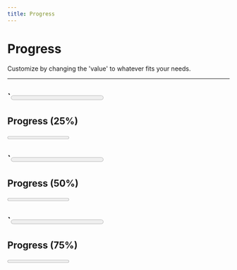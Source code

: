 ```yaml
---
title: Progress
---
```


# Progress

Customize by changing the 'value' to whatever fits your needs.

---


<span className="flex flex-col gap-5">
  <div>
    <div className="flex justify-between mx-5 mb-2">
      <h2>
        `<Progress value={25} />`
      </h2>
      <h2> Progress (25%) </h2>
    </div>
    <Progress value={25} />
  </div>
  <div>
    <div className="flex justify-between mx-5 mb-2">
      <h2>
        `<Progress value={50} />`
      </h2>
      <h2> Progress (50%) </h2>
    </div>
    <Progress value={50} />
  </div>
  <div>
    <div className="flex justify-between mx-5 mb-2">
      <h2>
        `<Progress value={75} />`
      </h2>
      <h2> Progress (75%) </h2>
    </div>
    <Progress value={75} />
  </div>
</span>

